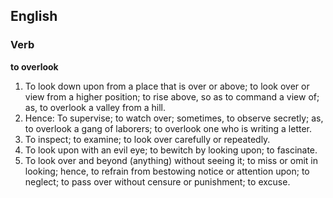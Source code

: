 ==English==

===Verb===

'''to overlook'''

#To look down upon from a place that is over or above; to look over or view from a higher position; to rise above, so as to command a view of; as, to overlook a valley from a hill.
#Hence: To supervise; to watch over; sometimes, to observe secretly; as, to overlook a gang of laborers; to overlook one who is writing a letter.
#To inspect; to examine; to look over carefully or repeatedly.
#To look upon with an evil eye; to bewitch by looking upon; to fascinate.
#To look over and beyond (anything) without seeing it; to miss or omit in looking; hence, to refrain from bestowing notice or attention upon; to neglect; to pass over without censure or punishment; to excuse.
